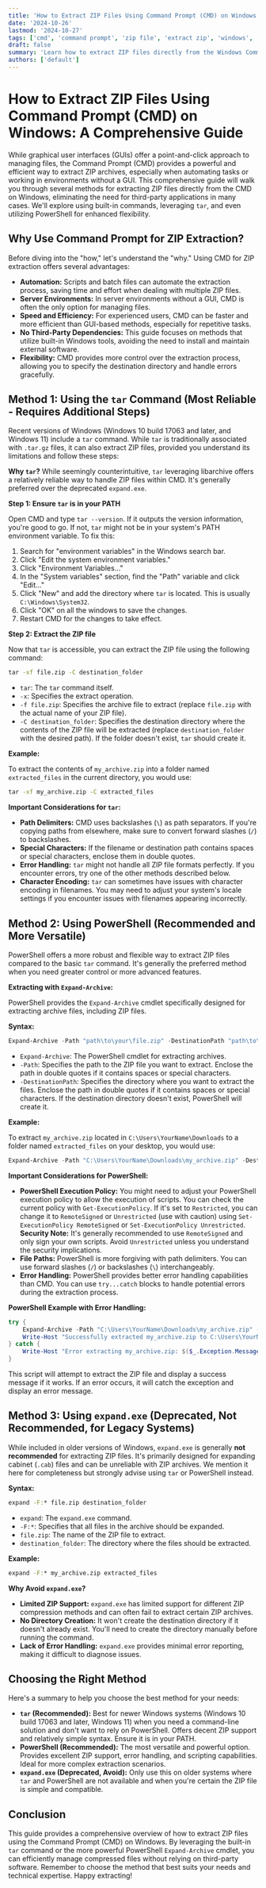 ```yaml
---
title: 'How to Extract ZIP Files Using Command Prompt (CMD) on Windows: A Comprehensive Guide'
date: '2024-10-26'
lastmod: '2024-10-27'
tags: ['cmd', 'command prompt', 'zip file', 'extract zip', 'windows', 'terminal', 'powershell', 'tar', 'unzip', 'compression', 'decompression']
draft: false
summary: 'Learn how to extract ZIP files directly from the Windows Command Prompt (CMD) without needing external tools. This guide covers various methods, including built-in commands and leveraging tools like tar and PowerShell, ensuring you can effortlessly manage compressed files.'
authors: ['default']
---
```


# How to Extract ZIP Files Using Command Prompt (CMD) on Windows: A Comprehensive Guide

While graphical user interfaces (GUIs) offer a point-and-click approach to managing files, the Command Prompt (CMD) provides a powerful and efficient way to extract ZIP archives, especially when automating tasks or working in environments without a GUI.  This comprehensive guide will walk you through several methods for extracting ZIP files directly from the CMD on Windows, eliminating the need for third-party applications in many cases.  We'll explore using built-in commands, leveraging `tar`, and even utilizing PowerShell for enhanced flexibility.

## Why Use Command Prompt for ZIP Extraction?

Before diving into the "how," let's understand the "why."  Using CMD for ZIP extraction offers several advantages:

*   **Automation:**  Scripts and batch files can automate the extraction process, saving time and effort when dealing with multiple ZIP files.
*   **Server Environments:**  In server environments without a GUI, CMD is often the only option for managing files.
*   **Speed and Efficiency:**  For experienced users, CMD can be faster and more efficient than GUI-based methods, especially for repetitive tasks.
*   **No Third-Party Dependencies:**  This guide focuses on methods that utilize built-in Windows tools, avoiding the need to install and maintain external software.
*   **Flexibility:** CMD provides more control over the extraction process, allowing you to specify the destination directory and handle errors gracefully.

## Method 1: Using the `tar` Command (Most Reliable - Requires Additional Steps)

Recent versions of Windows (Windows 10 build 17063 and later, and Windows 11) include a `tar` command.  While `tar` is traditionally associated with `.tar.gz` files, it can also extract ZIP files, provided you understand its limitations and follow these steps:

**Why `tar`?** While seemingly counterintuitive, `tar` leveraging libarchive offers a relatively reliable way to handle ZIP files within CMD.  It's generally preferred over the deprecated `expand.exe`.

**Step 1: Ensure `tar` is in your PATH**

Open CMD and type `tar --version`.  If it outputs the version information, you're good to go.  If not, `tar` might not be in your system's PATH environment variable. To fix this:

1.  Search for "environment variables" in the Windows search bar.
2.  Click "Edit the system environment variables."
3.  Click "Environment Variables..."
4.  In the "System variables" section, find the "Path" variable and click "Edit..."
5.  Click "New" and add the directory where `tar` is located.  This is usually `C:\Windows\System32`.
6.  Click "OK" on all the windows to save the changes.
7.  Restart CMD for the changes to take effect.

**Step 2: Extract the ZIP file**

Now that `tar` is accessible, you can extract the ZIP file using the following command:

```cmd
tar -xf file.zip -C destination_folder
```

*   `tar`:  The `tar` command itself.
*   `-x`:  Specifies the extract operation.
*   `-f file.zip`:  Specifies the archive file to extract (replace `file.zip` with the actual name of your ZIP file).
*   `-C destination_folder`: Specifies the destination directory where the contents of the ZIP file will be extracted (replace `destination_folder` with the desired path). If the folder doesn't exist, `tar` should create it.

**Example:**

To extract the contents of `my_archive.zip` into a folder named `extracted_files` in the current directory, you would use:

```cmd
tar -xf my_archive.zip -C extracted_files
```

**Important Considerations for `tar`:**

*   **Path Delimiters:** CMD uses backslashes (`\`) as path separators. If you're copying paths from elsewhere, make sure to convert forward slashes (`/`) to backslashes.
*   **Special Characters:**  If the filename or destination path contains spaces or special characters, enclose them in double quotes.
*   **Error Handling:** `tar` might not handle all ZIP file formats perfectly.  If you encounter errors, try one of the other methods described below.
*   **Character Encoding:**  `tar` can sometimes have issues with character encoding in filenames. You may need to adjust your system's locale settings if you encounter issues with filenames appearing incorrectly.

## Method 2: Using PowerShell (Recommended and More Versatile)

PowerShell offers a more robust and flexible way to extract ZIP files compared to the basic `tar` command.  It's generally the preferred method when you need greater control or more advanced features.

**Extracting with `Expand-Archive`:**

PowerShell provides the `Expand-Archive` cmdlet specifically designed for extracting archive files, including ZIP files.

**Syntax:**

```powershell
Expand-Archive -Path "path\to\your\file.zip" -DestinationPath "path\to\extraction\folder"
```

*   `Expand-Archive`: The PowerShell cmdlet for extracting archives.
*   `-Path`: Specifies the path to the ZIP file you want to extract.  Enclose the path in double quotes if it contains spaces or special characters.
*   `-DestinationPath`: Specifies the directory where you want to extract the files.  Enclose the path in double quotes if it contains spaces or special characters.  If the destination directory doesn't exist, PowerShell will create it.

**Example:**

To extract `my_archive.zip` located in `C:\Users\YourName\Downloads` to a folder named `extracted_files` on your desktop, you would use:

```powershell
Expand-Archive -Path "C:\Users\YourName\Downloads\my_archive.zip" -DestinationPath "C:\Users\YourName\Desktop\extracted_files"
```

**Important Considerations for PowerShell:**

*   **PowerShell Execution Policy:** You might need to adjust your PowerShell execution policy to allow the execution of scripts.  You can check the current policy with `Get-ExecutionPolicy`.  If it's set to `Restricted`, you can change it to `RemoteSigned` or `Unrestricted` (use with caution) using `Set-ExecutionPolicy RemoteSigned` or `Set-ExecutionPolicy Unrestricted`. **Security Note:**  It's generally recommended to use `RemoteSigned` and only sign your own scripts. Avoid `Unrestricted` unless you understand the security implications.
*   **File Paths:** PowerShell is more forgiving with path delimiters. You can use forward slashes (`/`) or backslashes (`\`) interchangeably.
*   **Error Handling:** PowerShell provides better error handling capabilities than CMD. You can use `try...catch` blocks to handle potential errors during the extraction process.

**PowerShell Example with Error Handling:**

```powershell
try {
    Expand-Archive -Path "C:\Users\YourName\Downloads\my_archive.zip" -DestinationPath "C:\Users\YourName\Desktop\extracted_files"
    Write-Host "Successfully extracted my_archive.zip to C:\Users\YourName\Desktop\extracted_files"
} catch {
    Write-Host "Error extracting my_archive.zip: $($_.Exception.Message)"
}
```

This script will attempt to extract the ZIP file and display a success message if it works.  If an error occurs, it will catch the exception and display an error message.

## Method 3: Using `expand.exe` (Deprecated, Not Recommended, for Legacy Systems)

While included in older versions of Windows, `expand.exe` is generally **not recommended** for extracting ZIP files.  It's primarily designed for expanding cabinet (`.cab`) files and can be unreliable with ZIP archives.  We mention it here for completeness but strongly advise using `tar` or PowerShell instead.

**Syntax:**

```cmd
expand -F:* file.zip destination_folder
```

*   `expand`:  The `expand.exe` command.
*   `-F:*`:  Specifies that all files in the archive should be expanded.
*   `file.zip`:  The name of the ZIP file to extract.
*   `destination_folder`: The directory where the files should be extracted.

**Example:**

```cmd
expand -F:* my_archive.zip extracted_files
```

**Why Avoid `expand.exe`?**

*   **Limited ZIP Support:** `expand.exe` has limited support for different ZIP compression methods and can often fail to extract certain ZIP archives.
*   **No Directory Creation:**  It won't create the destination directory if it doesn't already exist.  You'll need to create the directory manually before running the command.
*   **Lack of Error Handling:**  `expand.exe` provides minimal error reporting, making it difficult to diagnose issues.

## Choosing the Right Method

Here's a summary to help you choose the best method for your needs:

*   **`tar` (Recommended):** Best for newer Windows systems (Windows 10 build 17063 and later, Windows 11) when you need a command-line solution and don't want to rely on PowerShell.  Offers decent ZIP support and relatively simple syntax. Ensure it is in your PATH.
*   **PowerShell (Recommended):** The most versatile and powerful option. Provides excellent ZIP support, error handling, and scripting capabilities.  Ideal for more complex extraction scenarios.
*   **`expand.exe` (Deprecated, Avoid):**  Only use this on older systems where `tar` and PowerShell are not available and when you're certain the ZIP file is simple and compatible.

## Conclusion

This guide provides a comprehensive overview of how to extract ZIP files using the Command Prompt (CMD) on Windows. By leveraging the built-in `tar` command or the more powerful PowerShell `Expand-Archive` cmdlet, you can efficiently manage compressed files without relying on third-party software.  Remember to choose the method that best suits your needs and technical expertise. Happy extracting!